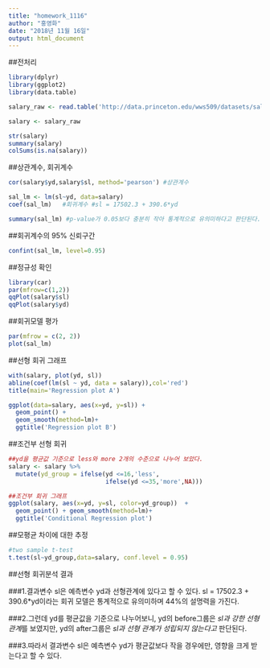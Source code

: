 ---
title: "homework_1116"
author: "홍영화"
date: "2018년 11월 16일"
output: html_document
---

##전처리
```{r}
library(dplyr)
library(ggplot2)
library(data.table)

salary_raw <- read.table('http://data.princeton.edu/wws509/datasets/salary.dat',header=T)

salary <- salary_raw

str(salary)
summary(salary)
colSums(is.na(salary))

```

##상관계수, 회귀계수
```{r}
cor(salary$yd,salary$sl, method='pearson') #상관계수

sal_lm <- lm(sl~yd, data=salary)
coef(sal_lm)   #회귀계수 #sl = 17502.3 + 390.6*yd

summary(sal_lm) #p-value가 0.05보다 충분히 작아 통계적으로 유의미하다고 판단된다. 하지만 이 유의미성은 Adjusted R-squared 값이 0.4445이므로, 44%의 설명력을 가진다고 할 수 있다.

```

##회귀계수의 95% 신뢰구간
```{r}
confint(sal_lm, level=0.95)

```

##정규성 확인
```{r}
library(car)
par(mfrow=c(1,2))
qqPlot(salary$sl)
qqPlot(salary$yd)
```

##회귀모델 평가
```{r}
par(mfrow = c(2, 2))
plot(sal_lm)

```

##선형 회귀 그래프
```{r}
with(salary, plot(yd, sl))
abline(coef(lm(sl ~ yd, data = salary)),col='red')
title(main='Regression plot A')
```

```{r}
ggplot(data=salary, aes(x=yd, y=sl)) + 
  geom_point() +
  geom_smooth(method=lm)+
  ggtitle('Regression plot B')

```

##조건부 선형 회귀
```{r}
##yd을 평균값 기준으로 less와 more 2개의 수준으로 나누어 보았다.
salary <- salary %>% 
  mutate(yd_group = ifelse(yd <=16,'less',
                           ifelse(yd <=35,'more',NA)))

##조건부 회귀 그래프
ggplot(salary, aes(x=yd, y=sl, color=yd_group))  + 
  geom_point() + geom_smooth(method=lm)+
  ggtitle('Conditional Regression plot')

```

##모평균 차이에 대한 추정
```{r}
#two sample t-test
t.test(sl~yd_group,data=salary, conf.level = 0.95)

```

##선형 회귀분석 결과

###1.결과변수 sl은 예측변수 yd과 선형관계에 있다고 할 수 있다. sl = 17502.3 + 390.6*yd이라는 회귀 모델은 통계적으로 유의미하며 44%의 설명력을 가진다.

###2.그런데 yd를 평균값을 기준으로 나누어보니, yd의 before그룹은 *sl과 강한 선형 관계*를 보였지만, yd의 after그룹은 *sl과 선형 관계가 성립되지 않는다고* 판단된다.

###3.따라서 결과변수 sl은 예측변수 yd가 평균값보다 작을 경우에만, 영향을 크게 받는다고 할 수 있다.





